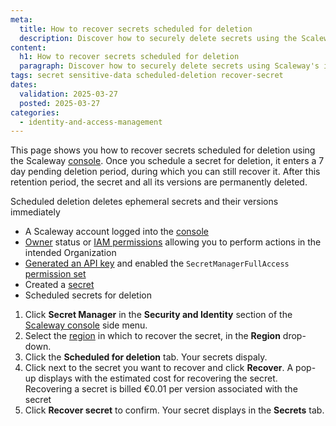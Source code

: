 ```yaml
---
meta:
  title: How to recover secrets scheduled for deletion
  description: Discover how to securely delete secrets using the Scaleway console. Follow these steps to manage your sensitive data effectively.
content:
  h1: How to recover secrets scheduled for deletion
  paragraph: Discover how to securely delete secrets using Scaleway's intuitive console. Follow these steps to manage your sensitive data effectively.
tags: secret sensitive-data scheduled-deletion recover-secret
dates:
  validation: 2025-03-27
  posted: 2025-03-27
categories:
  - identity-and-access-management
---
```


This page shows you how to recover secrets scheduled for deletion using the Scaleway [console](https://console.scaleway.com). Once you schedule a secret for deletion, it enters a 7 day pending deletion period, during which you can still recover it.
After this retention period, the secret and all its versions are permanently deleted.

<Message type="important">
  Scheduled deletion deletes ephemeral secrets and their versions immediately
</Message>

<Macro id="requirements" />

- A Scaleway account logged into the [console](https://console.scaleway.com)
- [Owner](/iam/concepts/#owner) status or [IAM permissions](/iam/concepts/#permission) allowing you to perform actions in the intended Organization
- [Generated an API key](/iam/how-to/create-api-keys/) and enabled the `SecretManagerFullAccess` [permission set](/iam/reference-content/permission-sets/)
- Created a [secret](/secret-manager/how-to/create-secret/)
- Scheduled secrets for deletion

1. Click **Secret Manager** in the **Security and Identity** section of the [Scaleway console](https://console.scaleway.com/) side menu.
2. Select the [region](/secret-manager/concepts/#region) in which to recover the secret, in the **Region** drop-down.
3. Click the **Scheduled for deletion** tab. Your secrets dispaly.
4. Click <Icon name="more" /> next to the secret you want to recover and click **Recover**. A pop-up displays with the estimated cost for recovering the secret.
    <Message type="note">
     Recovering a secret is billed €0.01 per version associated with the secret
    </Message>
5. Click **Recover secret** to confirm. Your secret displays in the **Secrets** tab.